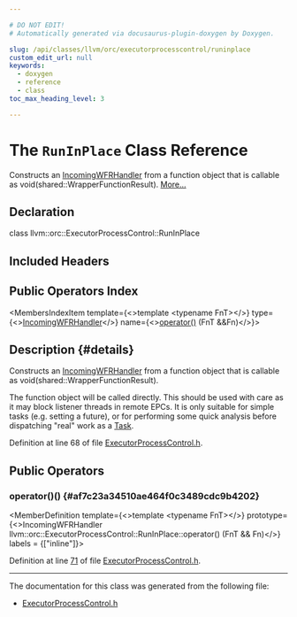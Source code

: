 ```yaml
---

# DO NOT EDIT!
# Automatically generated via docusaurus-plugin-doxygen by Doxygen.

slug: /api/classes/llvm/orc/executorprocesscontrol/runinplace
custom_edit_url: null
keywords:
  - doxygen
  - reference
  - class
toc_max_heading_level: 3

---
```





# The `RunInPlace` Class Reference

<DoxygenPage pluginConfig={pluginConfig}>

Constructs an <a href="/docs/api/classes/llvm/orc/executorprocesscontrol/incomingwfrhandler">IncomingWFRHandler</a> from a function object that is callable as void(shared::WrapperFunctionResult). <a href="#details">More...</a>

## Declaration

<CodeBlock>class llvm::orc::ExecutorProcessControl::RunInPlace</CodeBlock>

## Included Headers

<IncludesList>
<IncludesListItem
  filePath="llvm/ExecutionEngine/Orc/ExecutorProcessControl.h"
  permalink="/docs/api/files/include/include/llvm/include/llvm/executionengine/include/llvm/executionengine/orc/executorprocesscontrol-h"
  isLocal="true" />
</IncludesList>

## Public Operators Index

<MembersIndex>

<MembersIndexItem
  template={<>template &lt;typename FnT&gt;</>}
  type={<><a href="/docs/api/classes/llvm/orc/executorprocesscontrol/incomingwfrhandler">IncomingWFRHandler</a></>}
  name={<><a href="#af7c23a34510ae464f0c3489cdc9b4202">operator()</a> (FnT &amp;&amp;Fn)</>}>
</MembersIndexItem>

</MembersIndex>

## Description {#details}

Constructs an <a href="/docs/api/classes/llvm/orc/executorprocesscontrol/incomingwfrhandler">IncomingWFRHandler</a> from a function object that is callable as void(shared::WrapperFunctionResult).

The function object will be called directly. This should be used with care as it may block listener threads in remote EPCs. It is only suitable for simple tasks (e.g. setting a future), or for performing some quick analysis before dispatching &quot;real&quot; work as a <a href="/docs/api/classes/llvm/orc/task">Task</a>.

Definition at line 68 of file <a href="/docs/api/files/include/include/llvm/include/llvm/executionengine/include/llvm/executionengine/orc/executorprocesscontrol-h">ExecutorProcessControl.h</a>.

<SectionDefinition>

## Public Operators

### operator()() {#af7c23a34510ae464f0c3489cdc9b4202}

<MemberDefinition
  template={<>template &lt;typename FnT&gt;</>}
  prototype={<>IncomingWFRHandler llvm::orc::ExecutorProcessControl::RunInPlace::operator() (FnT &amp;&amp; Fn)</>}
  labels = {["inline"]}>

Definition at line <a href="/docs/api/files/include/include/llvm/include/llvm/executionengine/include/llvm/executionengine/orc/executorprocesscontrol-h/#l00071">71</a> of file <a href="/docs/api/files/include/include/llvm/include/llvm/executionengine/include/llvm/executionengine/orc/executorprocesscontrol-h">ExecutorProcessControl.h</a>.
</MemberDefinition>

</SectionDefinition>

<hr/>

The documentation for this class was generated from the following file:

<ul>
<li><a href="/docs/api/files/include/include/llvm/include/llvm/executionengine/include/llvm/executionengine/orc/executorprocesscontrol-h">ExecutorProcessControl.h</a></li>
</ul>

</DoxygenPage>
